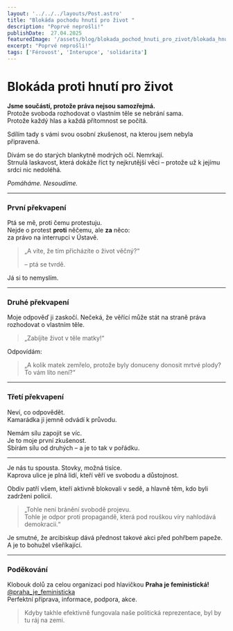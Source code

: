 ```yaml
---
layout: '../../../layouts/Post.astro'
title: "Blokáda pochodu hnutí pro život "
description: "Poprvé neprošli!"
publishDate:  27.04.2025
featuredImage: '/assets/blog/blokada_pochod_hnuti_pro_zivot/blokada_hnuti_pro_zivot.jpg'
excerpt: "Poprvé neprošli!"
tags: ['Férovost', 'Interupce', 'solidarita']
---
```


# Blokáda proti hnutí pro život

**Jsme součástí, protože práva nejsou samozřejmá.**  
Protože svoboda rozhodovat o vlastním těle se nebrání sama.  
Protože každý hlas a každá přítomnost se počítá.

Sdílím tady s vámi svou osobní zkušenost, na kterou jsem nebyla připravená.

Dívám se do starých blankytně modrých očí. Nemrkají.  
Strnulá laskavost, která dokáže říct ty nejkrutější věci – protože už k jejímu srdci nic nedoléhá.

*Pomáháme. Nesoudíme.*

---

### První překvapení

Ptá se mě, proti čemu protestuju.  
Nejde o protest **proti** něčemu, ale **za** něco:  
za právo na interrupci v Ústavě.

> „A víte, že tím přicházíte o život věčný?“  
>
> – ptá se tvrdě.

Já si to nemyslím.

---

### Druhé překvapení

Moje odpověď ji zaskočí. Nečeká, že věřící může stát na straně práva rozhodovat o vlastním těle.

> „Zabíjíte život v těle matky!“  

Odpovídám:

> „A kolik matek zemřelo, protože byly donuceny donosit mrtvé plody? To vám líto není?“  

---

### Třetí překvapení

Neví, co odpovědět.  
Kamarádka ji jemně odvádí k průvodu.

Nemám sílu zapojit se víc.  
Je to moje první zkušenost.  
Sbírám sílu od druhých – a je to tak v pořádku.

---

Je nás tu spousta. Stovky, možná tisíce.  
Kaprova ulice je plná lidí, kteří věří ve svobodu a důstojnost.

Obdiv patří všem, kteří aktivně blokovali v sedě, a hlavně těm, kdo byli zadrženi policií.

> „Tohle není bránění svobodě projevu.  
>  Tohle je odpor proti propagandě, která pod rouškou víry nahlodává demokracii.“  

Je smutné, že arcibiskup dává přednost takové akci před pohřbem papeže.  
A je to bohužel všeříkající.

---

### Poděkování

Klobouk dolů za celou organizaci pod hlavičkou **Praha je feministická!** [@praha_je_feministicka](https://instagram.com/praha_je_feministicka)  
Perfektní příprava, informace, podpora, akce.

> Kdyby takhle efektivně fungovala naše politická reprezentace, byl by tu ráj na zemi.
